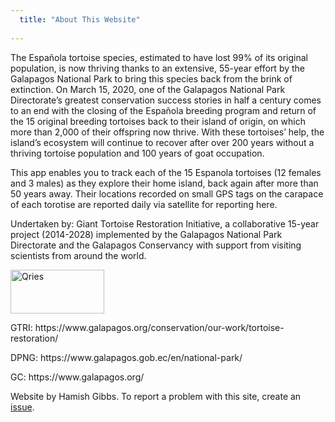 ```yaml
---
  title: "About This Website"
  
---
```

  
The Española tortoise species, estimated to have lost 99% of its original population, is now thriving thanks to an extensive, 55-year effort by the Galapagos National Park to bring this species back from the brink of extinction. On March 15, 2020, one of the Galapagos National Park Directorate's  greatest conservation success stories in half a century comes to an end with the closing of the Española breeding program and return of the 15 original breeding tortoises back to their island of origin, on which more than 2,000 of their offspring now thrive. With these tortoises' help, the island’s ecosystem will continue to recover after over 200 years without a thriving tortoise population and 100 years of goat occupation. 

This app enables you to track each of the 15 Espanola tortoises (12 females and 3 males) as they explore their home island, back again after more than 50 years away.  Their locations recorded on small GPS tags on the carapace of each torotise are reported daily via satellite for reporting here.

Undertaken by: 
Giant Tortoise Restoration Initiative, a collaborative 15-year project (2014-2028) implemented by the Galapagos National Park Directorate and the Galapagos Conservancy with support from visiting scientists from around the world.

<a href="https://www.galapagos.org/conservation/our-work/tortoise-restoration/">
         <img alt="Qries" src="https://www.qries.com/images/banner_logo.png"
         width=150" height="70">
</a>

GTRI: https://www.galapagos.org/conservation/our-work/tortoise-restoration/

DPNG: https://www.galapagos.gob.ec/en/national-park/

GC: https://www.galapagos.org/

Website by Hamish Gibbs. To report a problem with this site, create an [issue](https://github.com/hamishgibbs/espanola_tortoise_release/issues/new).

